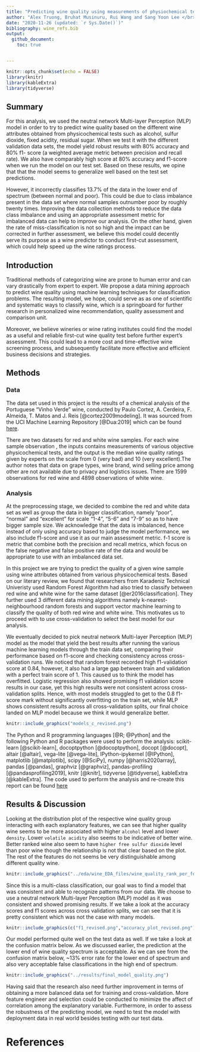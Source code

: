 ```yaml
---
title: "Predicting wine quality using measurements of physiochemical tests"
author: "Alex Truong, Bruhat Musinuru, Rui Wang and Sang Yoon Lee </br>"
date: "2020-11-26 (updated: `r Sys.Date()`)"
bibliography: wine_refs.bib
output: 
  github_document:
    toc: true


---
```


```r
knitr::opts_chunk$set(echo = FALSE)
library(knitr)
library(kableExtra)
library(tidyverse)
```

## Summary

For this analysis, we used the neutral network Multi-layer Perception (MLP) model in order to try to predict wine quality based on the different wine attributes obtained from physicochemical tests such as alcohol, sulfur dioxide, fixed acidity, residual sugar. When we test it with the different validation data sets, the model yield robust results with 80% accuracy and 80% f1- score (a weighted average metric between precision and recall rate). We also have comparably high score at 80% accuracy and f1-score when we run the model on our test set. Based on these results, we opine that that the model seems to generalize well based on the test set predictions. 


However, it incorrectly classifies 13.7% of the data in the lower end of spectrum (between normal and poor). This could be due to class imbalance present in the data set where normal samples outnumber poor by roughly twenty times. Improving the data collection methods to reduce the data class imbalance and using an appropriate assessment metric for imbalanced data can help to improve our analysis. On the other hand, given the rate of miss-classification is not so high and the impact can be corrected in further assessment, we believe this model could decently serve its purpose as a wine predictor to conduct first-cut assessment, which could help speed up the wine ratings process.

## Introduction

Traditional methods of categorizing wine are prone to human error and can vary drastically from expert to expert. We propose a data mining approach to predict wine quality using machine learning techniques for classification problems. The resulting model, we hope, could serve as as one of scientific and systematic ways to classify wine, which is a springboard for further research in personalized wine recommendation, quality assessment and comparison unit.

Moreover, we believe wineries or wine rating institutes could find the model as a useful and reliable first-cut wine quality test before further expert's assessment. This could lead to a more cost and time-effective wine screening process, and subsequently facilitate more effective and efficient business decisions and strategies.

## Methods

### Data

The data set used in this project is the results of a chemical analysis of the Portuguese "Vinho Verde" wine, conducted by Paulo Cortez, A. Cerdeira, F. Almeida, T. Matos and J. Reis [@cortez2009modeling]. It was sourced from the UCI Machine Learning Repository [@Dua:2019] which can be found [here](https://archive.ics.uci.edu/ml/datasets/wine+quality).

There are two datasets for red and white wine samples. For each wine sample observation , the inputs contains measurements of various objective physicochemical tests, and the output is the median wine quality ratings given by experts on the scale from 0 (very bad) and 10 (very excellent).The author notes that data on grape types, wine brand, wind selling price among other are not available due to privacy and logistics issues. There are 1599 observations for red wine and 4898 observations of white wine.

### Analysis

At the preprocessing stage, we decided to combine the red and white data set as well as group the data in bigger classification, namely "poor", "normal" and "excellent" for scale "1-4", "5-6" and "7-9" so as to have bigger sample size. We acknowledge that the data is imbalanced, hence instead of only using accuracy based to judge the model performance, we also include f1-score and use it as our main assessment metric. f-1 score is metric that combine both the precision and recall metrics, which focus on the false negative and false positive rate of the data and would be appropriate to use with an imbalanced data set.

In this project we are trying to predict the quality of a given wine sample using wine attributes obtained from various physicochemical tests. Based on our literary review, we found that researchers from Karadeniz Technical Univeristy used Random Forest Algorithm had also tried to classify between red wine and white wine for the same dataset [@er2016classification]. They further used 3 different data mining algorithms namely k-nearest-neighbourhood random forests and support vector machine learning to classify the quality of both red wine and white wine. This motivates us to proceed with to use cross-validation to select the best model for our analysis.

We eventually decided to pick neutral network Multi-layer Perception (MLP) model as the model that yield the best results after running the various machine learning models through the train data set, comparing their performance based on f1-score and checking consistency across cross-validation runs. We noticed that random forest recorded high f1-validation score at 0.84, however, it also had a large gap between train and validation with a perfect train score of 1. This caused us to think the model has overfitted. Logistic regression also showed promising f1 validation score results in our case, yet this high results were not consistent across cross-validation splits. Hence, with most models struggled to get to the 0.8 f1-score mark without significantly overfitting on the train set, while MLP shows consistent results across all cross-validation splits, our final choice landed on MLP model because we think it would generalize better.

```r
knitr::include_graphics("models_c_revised.png")
```

The Python and R programming languages [@R; @Python] and the following Python and R packages were used to perform the analysis: scikit-learn [@scikit-learn], docoptpython [@docoptpython], docopt [@docopt], altair [@altair], vega-lite [@vega-lite], IPython-ipykernel [@IPython], matplotlib [@matplotlib], scipy [@SciPy], numpy [@harris2020array], pandas [@pandas], graphviz [@graphviz], pandas-profiling [@pandasprofiling2019], knitr [@knitr], tidyverse [@tidyverse], kableExtra [@kableExtra]. The code used to perform the analysis and re-create this report can be found [here](https://github.com/UBC-MDS/Wine_Quality_Predictor#usage)


## Results & Discussion


Looking at the distribution plot of the respective wine quality group interacting with each explanatory features, we can see that higher quality wine seems to be more associated with higher `alcohol` level and lower `density`. Lower `volatile acidity` also seems to be indicative of better wine. Better ranked wine also seem to have `higher free sulfur dioxide` level than poor wine though the relationship is not that clear based on the plot. The rest of the features do not seems be very distinguishable among different quality wine.

```r

knitr::include_graphics("../eda/wine_EDA_files/wine_quality_rank_per_feature.png")

```

Since this is a multi-class classification, our goal was to find a model that was consistent and able to recognize patterns from our data. We choose to use a neutral network Multi-layer Perception (MLP) model as it was consistent and showed promising results. If we take a look at the accuracy scores and f1 scores across cross validation splits, we can see that it is pretty consistent which was not the case with many models.

```r
knitr::include_graphics(c("f1_revised.png","accuracy_plot_revised.png"))
``` 


Our model performed quite well on the test data as well. If we take a look at the confusion matrix below. As we discussed earlier, the prediction at the lower end of wine quality spectrum is acceptable. As we can see from the confusion matrix below, ~13% error rate for the lower end of spectrum and also very acceptable false classifications in the high end of spectrum.

```r
knitr::include_graphics("../results/final_model_quality.png")
```

Having said that the research also need further improvement in terms of obtaining a more balanced data set for training and cross-validation. More feature engineer and selection could be conducted to minimize the affect of correlation among the explanatory variable. Furthermore, in order to assess the robustness of the predicting model, we need to test the model with deployment data in real world besides testing with our test data.


# References
